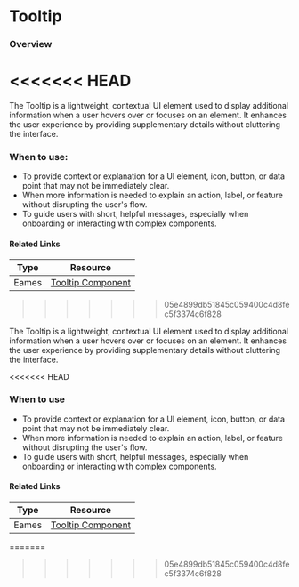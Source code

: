 

<Meta of={TooltipStories} />

# Tooltip

### Overview
<<<<<<< HEAD
=======
The Tooltip is a lightweight, contextual UI element used to display additional information when a user hovers over or focuses on an element. It enhances the user experience by providing supplementary details without cluttering the interface.

### When to use:
- To provide context or explanation for a UI element, icon, button, or data point that may not be immediately clear.
- When more information is needed to explain an action, label, or feature without disrupting the user's flow.
- To guide users with short, helpful messages, especially when onboarding or interacting with complex components.

#### Related Links
| Type   | Resource |
| ------ | -------- |
| Eames  | [Tooltip Component](https://www.figma.com/design/veXnmignQnJz8StIq10VJ5/Eames-2.0---Foundations-%26-Components?node-id=413-13162&t=5iHsAw2QyK8Lx8zt-4) |



>>>>>>> 05e4899db51845c059400c4d8fec5f3374c6f828

The Tooltip is a lightweight, contextual UI element used to display additional information when a user hovers over or focuses on an element. It enhances the user experience by providing supplementary details without cluttering the interface.

<Canvas meta={TooltipStories.default} />
<<<<<<< HEAD

### When to use

- To provide context or explanation for a UI element, icon, button, or data point that may not be immediately clear.
- When more information is needed to explain an action, label, or feature without disrupting the user's flow.
- To guide users with short, helpful messages, especially when onboarding or interacting with complex components.

#### Related Links

| Type  | Resource                                                                                                                                               |
| ----- | ------------------------------------------------------------------------------------------------------------------------------------------------------ |
| Eames | [Tooltip Component](https://www.figma.com/design/veXnmignQnJz8StIq10VJ5/Eames-2.0---Foundations-%26-Components?node-id=413-13162&t=5iHsAw2QyK8Lx8zt-4) |
=======
>>>>>>> 05e4899db51845c059400c4d8fec5f3374c6f828
